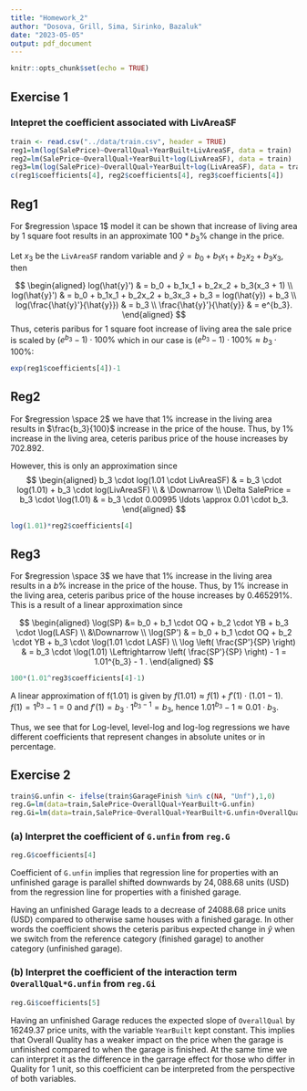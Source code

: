 ```yaml
---
title: "Homework_2"
author: "Dosova, Grill, Sima, Sirinko, Bazaluk"
date: "2023-05-05"
output: pdf_document
---
```


```r
knitr::opts_chunk$set(echo = TRUE)
```

## Exercise 1

### Intepret the coefficient associated with LivAreaSF

```r
train <- read.csv("../data/train.csv", header = TRUE)
reg1=lm(log(SalePrice)~OverallQual+YearBuilt+LivAreaSF, data = train)
reg2=lm(SalePrice~OverallQual+YearBuilt+log(LivAreaSF), data = train)
reg3=lm(log(SalePrice)~OverallQual+YearBuilt+log(LivAreaSF), data = train)
c(reg1$coefficients[4], reg2$coefficients[4], reg3$coefficients[4])
```

## Reg1

For $regression \space 1$ model it can be shown that increase of living area by 1 square foot results in an approximate $100*b_3\%$ change in the price. 

Let $x_3$ be the `LivAreaSF` random variable and 
$\hat{y} = b_0 + b_1x_1 + b_2 x_2 + b_3 x_3$, then

$$
\begin{aligned}
log(\hat{y}') & = b_0 + b_1x_1 + b_2x_2 + b_3(x_3 + 1)
\\
log(\hat{y}') & = b_0 + b_1x_1 + b_2x_2 + b_3x_3 + b_3 = log(\hat{y}) + b_3
\\
log(\frac{\hat{y}'}{\hat{y}}) & = b_3
\\
\frac{\hat{y}'}{\hat{y}} & = e^{b_3}.
\end{aligned}
$$
Thus, ceteris paribus for 1 square foot increase of living area 
the sale price is scaled by $(e^{b_3}-1) \cdot 100 \%$ which in our case is $(e^{b_3}-1) \cdot 100 \% \approx b_3 \cdot 100 \%$:

```r
exp(reg1$coefficients[4])-1
```

## Reg2

For $regression \space 2$ we have that 1% increase in the living area results in $\frac{b_3}{100}$ increase in the price of the house. Thus, by 1% increase in the living area, ceteris paribus price of the house increases by $702.892$.

However, this is only an approximation since
$$
\begin{aligned}
b_3 \cdot log(1.01 \cdot LivAreaSF) & = b_3 \cdot log(1.01) + b_3 \cdot log(LivAreaSF) 
\\
& \Downarrow
\\
\Delta SalePrice = b_3 \cdot \log(1.01) & = b_3 \cdot 0.00995 \ldots \approx 0.01 \cdot b_3.
\end{aligned}
$$

```r
log(1.01)*reg2$coefficients[4]
```

## Reg3

For $regression \space 3$ we have that 1% increase in the living area results in a $b\%$ increase in the price of the house. Thus, by 1% increase in the living area, ceteris paribus price of the house increases by $0.465291\%$.
This is a result of a linear approximation since

$$
\begin{aligned}
\log(SP) &= b_0 + b_1 \cdot OQ + b_2 \cdot YB + b_3 \cdot \log(LASF)
\\
&\Downarrow
\\
\log(SP') & = b_0 + b_1 \cdot OQ + b_2 \cdot YB + b_3 \cdot \log(1.01 \cdot LASF) \\
\log \left( \frac{SP'}{SP} \right) & = b_3 \cdot \log(1.01) \Leftrightarrow \left( \frac{SP'}{SP} \right) - 1 = 1.01^{b_3} - 1 .
\end{aligned}
$$

```r
100*(1.01^reg3$coefficients[4]-1)
```

A linear approximation of f(1.01) is given by $f(1.01) \approx f(1) + f'(1) \cdot (1.01-1)$. \
$f(1)=1^{b_3}-1=0$ and $f'(1)=b_3 \cdot 1^{b_3 - 1} = b_3$, hence $1.01^{b_3}-1 \approx 0.01 \cdot b_3$.

Thus, we see that for Log-level, level-log and log-log regressions we have different coefficients that represent changes in absolute unites or in percentage.


## Exercise 2

```r
train$G.unfin <- ifelse(train$GarageFinish %in% c(NA, "Unf"),1,0)
reg.G=lm(data=train,SalePrice~OverallQual+YearBuilt+G.unfin)
reg.Gi=lm(data=train,SalePrice~OverallQual+YearBuilt+G.unfin+OverallQual*G.unfin)
```

### (a) Interpret the coefficient of `G.unfin` from `reg.G`
```r
reg.G$coefficients[4]
```

Coefficient of `G.unfin` implies that regression line for properties with an unfinished garage is parallel shifted downwards by $24,088.68$ units (USD) from the regression line for properties with a finished garage. 

Having an unfinished Garage leads to a decrease of 24088.68 price units (USD) compared to otherwise same houses with a finished garage. In other words the coefficient shows the ceteris paribus expected change in $\hat{y}$ when we switch from the reference category (finished garage) to another category (unfinished garage).


### (b) Interpret the coefficient of the interaction term `OverallQual*G.unfin` from `reg.Gi`

```r
reg.Gi$coefficients[5]
```
Having an unfinished Garage reduces the expected slope of `OverallQual` by 16249.37 price units, with the variable `YearBuilt` kept constant. This implies that Overall Quality has a weaker impact on the price when the garage is unfinished compared to when the garage is finished. At the same time we can interpret it as the difference in the garrage effect for those who differ in Quality for 1 unit, so this coefficient can be interpreted from the perspective of both variables. 

